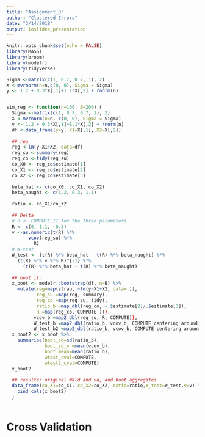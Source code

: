 ```yaml
---
title: "Assignment_8"
author: "Clustered Errors"
date: "3/14/2018"
output: ioslides_presentation
---
```


```r
knitr::opts_chunk$set(echo = FALSE)
library(MASS)
library(broom)
library(modelr)
library(tidyverse)
```

```r
Sigma <-matrix(c(1, 0.7, 0.7, 1), 2)
X <-mvrnorm(n=n,c(0, 0), Sigma = Sigma)
y <- 1.2 + 0.3*X[,1]+1.1*X[,2] + rnorm(n)


sim_reg <- function(n=100, B=200) {
  Sigma <-matrix(c(1, 0.7, 0.7, 1), 2)
  X <-mvrnorm(n=n, c(0, 0), Sigma = Sigma)
  y <- 1.2 + 0.3*X[,1]+1.1*X[,2] + rnorm(n)
  df <-data_frame(y=y, X1=X[,1], X2=X[,2])
  
  ## reg
  reg <-lm(y~X1+X2, data=df)
  reg_su <-summary(reg)
  reg_co <-tidy(reg_su)
  co_X0 <- reg_co$estimate[1]
  co_X1 <- reg_co$estimate[2]
  co_X2 <- reg_co$estimate[3]
  
  beta_hat <- c(co_X0, co_X1, co_X2)
  beta_naught <- c(1.2, 0.3, 1.1) 
  
  ratio <- co_X1/co_X2
  
  ## Delta
  # R <- COMPUTE IT for the three parameters
  R <- c(0, 1.1, -0.3)
  v <-as.numeric(t(R) %*% 
        vcov(reg_su) %*%
          R)
  # W-test
  W_test <- (t(R) %*% beta_hat - t(R) %*% beta_naught) %*% 
    (t(R) %*% v %*% R)^{-1} %*% 
      (t(R) %*% beta_hat - t(R) %*% beta_naught)
  
  ## boot it:
  x_boot <- modelr::bootstrap(df, n=B) %>% 
    mutate(reg=map(strap, ~lm(y~X1+X2, data=.)),
           reg_su =map(reg, summary),
           reg_co =map(reg_su, tidy),
           ratio_b =map_dbl(reg_co, ~.$estimate[2]/.$estimate[3]),
           R =map(reg_co, COMPUTE ))),
          vcov_b =map2_dbl(reg_su, R, COMPUTE)),
          W_test_b =map2_dbl(ratio_b, vcov_b, COMPUTE centering around H0 ratio),
          W_test_b2 =map2_dbl(ratio_b, vcov_b, COMPUTE centering around estimated ratio ))
  x_boot2 <- x_boot %>% 
    summarise(boot_sd=sd(ratio_b),
              boot_sd_v =mean(vcov_b),
              boot_mean=mean(ratio_b),
              wtest_cval=COMPUTE,
              wtest2_cval=COMPUTE)
  x_boot2
  
  ## results: original Wald and va, and boot aggregates
  data_frame(co_X1=co_X1, co_X2=co_X2, ratio=ratio,W_test=W_test,v=v) %>% 
    bind_cols(x_boot2)
  }



```

# Cross Validation

```r

```

